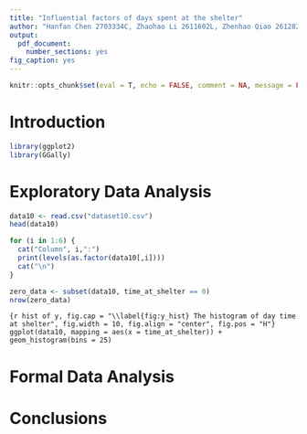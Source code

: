 ---
title: "Influential factors of days spent at the shelter"
author: "Hanfan Chen 2703334C, Zhaohao Li 2611602L, Zhenhao Qiao 2612824Q, Chao Wang 2518608W, RachaelWatson 2195719W"
output:
  pdf_document:
    number_sections: yes
fig_caption: yes
---

```{r, include=FALSE}
knitr::opts_chunk$set(eval = T, echo = FALSE, comment = NA, message = FALSE, warning = FALSE)
```

# Introduction

```{r library}
library(ggplot2)
library(GGally)
```

# Exploratory Data Analysis
```{r read the data}
data10 <- read.csv("dataset10.csv")
head(data10)
```

```{r}
for (i in 1:6) {
  cat("Column", i,":")
  print(levels(as.factor(data10[,i])))
  cat("\n")
}
```

```{r}
zero_data <- subset(data10, time_at_shelter == 0)
nrow(zero_data)
```

```{r hist of y, fig.cap = "\\label{fig:y_hist} The histogram of day time at shelter", fig.width = 10, fig.align = "center", fig.pos = "H"}
ggplot(data10, mapping = aes(x = time_at_shelter)) + 
  geom_histogram(bins = 25)
```


# Formal Data Analysis

# Conclusions {#sec:Conc}










































